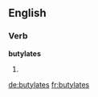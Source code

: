 ==English==

===Verb===
'''butylates'''

# {{third-person singular of|butylate}}

[[de:butylates]]
[[fr:butylates]]